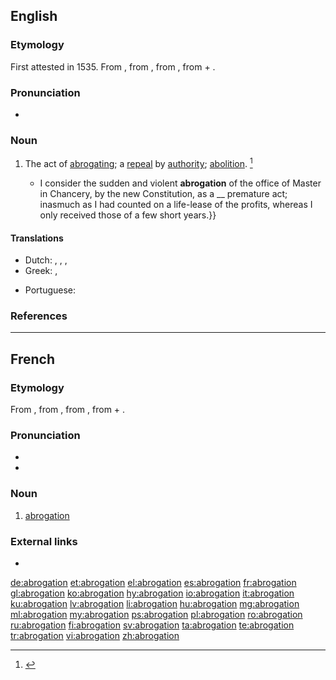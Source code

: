 ==English==

===Etymology===
First attested in 1535. From {{etyl|frm|en}} {{m|frm|abrogation}}, from {{etyl|la|en}} {{m|la|abrogātiō||repealed}}, from {{m|la|abrogo}}, from {{m|la|ab||from}} + {{m|la|rogo||ask, inquire}}.

===Pronunciation===
* {{a|US}} {{IPA|/ˌæb.ɹəˈɡeɪ.ʃn̩/|lang=en}}
*: {{rhymes|eɪʃən|lang=en}}

===Noun===
{{en-noun}}
# The act of [[abrogate|abrogating]]; a [[repeal]] by [[authority]]; [[abolition]]. {{defdate|First attested in the mid 16<sup>th</sup> century.}}<ref>{{R:SOED5|page=8}}</ref>
#* {{quote-book|year=1853|author=Herman Melville, Herman|title=Bartleby, the Scrivener|quoted_in=Billy Budd, Sailor and Other Stories|publisher=New York: Penguin Books|year_published=1968; reprint 1995 as ''Bartleby|isbn=0 14 60.0012 9|page=2|passage={{...}} I consider the sudden and violent '''abrogation''' of the office of Master in Chancery, by the new Constitution, as a __ premature act; inasmuch as I had counted on a life-lease of the profits, whereas I only received those of a few short years.}}

====Translations====
{{trans-top|act of abrogating}}
* Dutch: {{t+|nl|afschaffing|m}}, {{t|nl|intrekking|m}}, {{t+|nl|opheffing|m}}, {{t|nl|ongeldigverklaring|m}}
* Greek: {{t+|el|ακύρωση|f|sc=Grek}}, {{t+|el|κατάργηση|f|sc=Grek}}
{{trans-mid}}
* Portuguese: {{t+|pt|ab-rogação|f}}
{{trans-bottom}}

===References===
<references/>

----

==French==

===Etymology===
From {{etyl|frm|fr}} {{m|frm|abrogation}}, from {{etyl|la|en}} {{m|la|abrogātiō||repealed}}, from {{m|la|abrogo}}, from {{m|la|ab||from}} + {{m|la|rogo||ask, inquire}}.

===Pronunciation===
* {{IPA|/a.bʁɔ.ɡa.sjɔ̃/|lang=fr}}
* {{audio|Fr-abrogation.ogg|Audio|lang=fr}}

===Noun===
{{fr-noun|f}}

# [[abrogation#English|abrogation]]

===External links===
* {{R:TLFi}}

[[de:abrogation]]
[[et:abrogation]]
[[el:abrogation]]
[[es:abrogation]]
[[fr:abrogation]]
[[gl:abrogation]]
[[ko:abrogation]]
[[hy:abrogation]]
[[io:abrogation]]
[[it:abrogation]]
[[ku:abrogation]]
[[lv:abrogation]]
[[li:abrogation]]
[[hu:abrogation]]
[[mg:abrogation]]
[[ml:abrogation]]
[[my:abrogation]]
[[ps:abrogation]]
[[pl:abrogation]]
[[ro:abrogation]]
[[ru:abrogation]]
[[fi:abrogation]]
[[sv:abrogation]]
[[ta:abrogation]]
[[te:abrogation]]
[[tr:abrogation]]
[[vi:abrogation]]
[[zh:abrogation]]